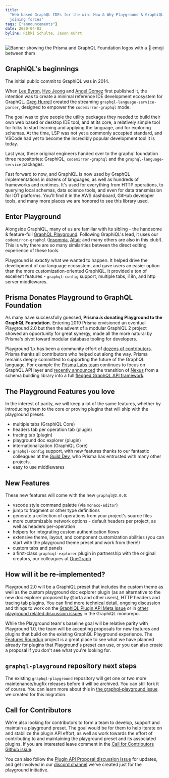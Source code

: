 ```yaml
---
title:
  "Web-based GraphQL IDEs for the win: How & Why Playground & GraphiQL are
  joining forces"
tags: ["announcements"]
date: 2020-04-03
byline: Rikki Schulte, Jason Kuhrt
---
```


![Banner showing the Prisma and GraphQL Foundation logos with a :handshake: emoji between them](/img/news/playground-transition-banner.png)

## GraphiQL's beginnings

The initial public commit to GraphiQL was in 2014.

When [Lee Byron](https://github.com/leebyron),
[Hyo Jeong](https://github.com/asiandrummer) and
[Angel Gomez](https://github.com/AGS-) first published it, the intention was to
create a minimal reference IDE development ecosystem for GraphQL.
[Greg Hurrell](https://github.com/wincent) created the streaming
`graphql-language-service-parser`, designed to empower the `codemirror-graphql`
mode.

The goal was to give people the utility packages they needed to build their own
web based or desktop IDE tool, and at its core, a relatively simple tool for
folks to start learning and applying the language, and for exploring schemas. At
the time, LSP was not yet a commonly accepted standard, and VSCode had yet to
become the incredibly popular development tool it is today.

Last year, these original engineers handed over to the graphql foundation three
repositories: GraphiQL, `codemirror-graphql` and the `graphql-language-service`
packages.

Fast forward to now, and GraphiQL is now used by GraphQL implementations in
dozens of languages, as well as hundreds of frameworks and runtimes. It's used
for everything from HTTP operations, to querying local schemas, data science
tools, and even for data transmission for IOT platforms. You'll find it in the
AWS dashboard, GitHub developer tools, and many more places we are honored to
see this library used.

## Enter Playground

Alongside GraphiQL, many of us are familiar with its sibling - the handsome &
feature-full
[GraphQL Playground](https://github.com/prisma-labs/graphql-playground).
Following GraphiQL's lead, it uses our `codemirror-graphql`
([Insomnia](https://insomnia.rest/graphql/),
[Altair](https://altair.sirmuel.design/) and many others are also in this
club!). This is why there are so many similarities between the direct editing
experience of these tools.

Playground is _exactly_ what we wanted to happen. It helped drive the
development of our language ecosystem, and gave users an easier option than the
more customization-oriented GraphiQL. It provided a ton of excellent features -
`graphql-config` support, multiple tabs, i18n, and http server middlewares.

## Prisma Donates Playground to GraphQL Foundation

As many have successfully guessed, **Prisma _is_ donating Playground to the
GraphQL Foundation.** Entering 2019 Prisma envisioned an eventual Playground 2.0
but then the advent of a modular GraphiQL 2 project showed an opportunity for
great synergy, made all the more natural by Prisma's pivot toward modular
database tooling for developers.

Playground 1.x has been a community effort of
[dozens of contributors](https://github.com/prisma-labs/graphql-playground/graphs/contributors).
Prisma thanks all contributors who helped out along the way. Prisma remains
deeply committed to supporting the future of the GraphQL language. For example
the [Prisma Labs team](https://github.com/prisma-labs) continues to focus on
GraphQL API layer and
[recently announced](https://github.com/prisma-labs/nexus/issues/373) the
transition of [Nexus](https://nexus.js.org/) from a schema building library into
a full [fledged GraphQL API framework](https://www.nexusjs.org).

## The Playground Features you love

In the interest of parity, we will keep a lot of the same features, whether by
introducing them to the core or proving plugins that will ship with the
playground preset.

- multiple tabs (GraphiQL Core)
- headers tab per operation tab (plugin)
- tracing tab (plugin)
- playground doc explorer (plugin)
- internationalization (GraphiQL Core)
- `graphql-config` support, with new features thanks to our fantastic colleagues
  at the [Guild Dev](https://github.com/orgs/the-guild-org/people), who Prisma
  has entrusted with many other projects.
- easy to use middlewares

## New Features

These new features will come with the new `graphql@2.0.0`:

- vscode style command palette (via `monaco-editor`)
- jump to fragment or other type definitions
- generate a collection of operations from your project's source files
- more customizable network options - default headers per project, as well as
  headers per-operation
- helpers for integrating custom authentication flows
- extensive theme, layout, and component customization abilities (you can start
  with the playground theme preset and work from there!)
- custom tabs and panels
- a first-class `graphiql-explorer` plugin in partnership with the original
  creators, our colleagues at [OneGraph](https://www.onegraph.com/)

## How will it be re-implemented?

Playground 2.0 will be a GraphiQL preset that includes the custom theme as well
as the custom playground doc explorer plugin (as an alternative to the new doc
explorer proposed by @orta and other users), HTTP headers and tracing tab
plugins. You can find more technical detail, ongoing discussion and things to
work on the
[GraphiQL Plugin API Meta Issue](https://github.com/graphql/graphiql/issues/983)
or in
[other playground related discussion issues](https://github.com/graphql/graphiql/issues?q=label%3Agraphql-playground-preset)
in the GraphiQL monorepo.

While the Playground team's baseline goal will be relative parity with
Playground 1.0, the team will be accepting proposals for new features and
plugins that build on the existing GraphQL Playground experience. The
[Features Roundup](https://github.com/graphql/graphiql/projects/10) project is a
great place to see what we have planned already for plugins that Playground's
preset can use, or you can also create a proposal if you don't see what you're
looking for.

## `graphql-playground` repository next steps

The existing `graphql-playground` repository will get one or two more
maintenance/bugfix releases before it will be archived. You can still fork it of
course. You can learn more about this in
[the graphql-playground issue](https://github.com/prisma-labs/graphql-playground/issues/1143)
we created for this migration.

## Call for Contributors

We're also looking for contributors to form a team to develop, support and
maintain a playground preset. The goal would be for them to help iterate on and
stabilize the plugin API effort, as well as work towards the effort of
contributing to and maintaining the playground preset and its associated
plugins. If you are interested leave comment in the
[Call for Contributors Github issue](https://github.com/graphql/graphiql/issues/1443).

You can also follow the
[Plugin API Proposal discussion issue](https://github.com/graphql/graphiql/issues/983)
for updates, and get involved in our
[discord channel](https://discord.gg/EXUYPaY) we've created just for the
playground initiative.

